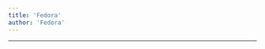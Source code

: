 ```yaml
---
title: 'Fedora'
author: 'Fedora'
---
```


---

<CharacterInfo
    name='Fedora'
    image='/assets/icons/otom/wiki media/chars/fedora.png' 
    caption='por que você não vai jogar baseball?'
    icon='/assets/icons/otom/wiki media/icons/Fedora.png'
    nickname='N/A'
    pronouns='ele/dele'
    species='Fedora'
    voice='G4bo'
    hobbies='N/A'
/>
